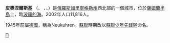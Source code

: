 {{coord|54|57|06|N|20|14|00|E|display=title}}

'''皮奧涅爾斯基''' （{{lang-ru|Пионе́рский}}、{{lang-de|Pionerski}} 、{{lang-lt|Naujieji Kuršiai}}、{{lang-pl|Kursze}}）是[[俄羅斯|俄羅斯]][[加里寧格勒州|加里寧格勒州]]西北部的一個城市，位於[[薩姆蘭半島|薩姆蘭半島]]上，臨[[波羅的海|波羅的海]]。2002年人口11,816人。

1945年前屬[[德國|德國]]，稱為Neukuhren。[[蘇聯|蘇聯]]時期改以[[蘇聯少年先鋒隊|蘇聯少年先鋒隊]]命名。

{{加里寧格勒州行政區劃}}
[[Category:加里寧格勒州城市|П]]